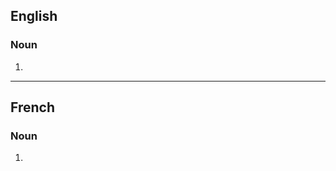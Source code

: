 ==English==

===Noun===
{{head|en|noun plural form}}

# {{plural of|extermination|lang=en}}

----

==French==

===Noun===
{{head|fr|noun plural form|g=f}}

# {{plural of|extermination|lang=fr}}